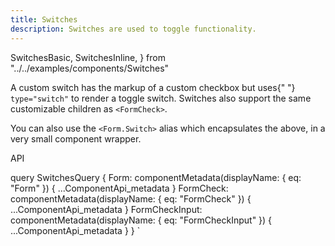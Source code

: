 ```yaml
---
title: Switches
description: Switches are used to toggle functionality.
---
```


  SwitchesBasic,
  SwitchesInline,
} from "../../examples/components/Switches"

<Overview guidelink="https://modus.trimble.com/components/switches/">
  A custom switch has the markup of a custom checkbox but uses{" "}
  <code>type="switch"</code> to render a toggle switch. Switches also support
  the same customizable children as <code>&lt;FormCheck&gt;</code>.
  <p>
    You can also use the <code>&lt;Form.Switch&gt;</code> alias which
    encapsulates the above, in a very small component wrapper.
  </p>
</Overview>

<CodeBlock title="Example" code={SwitchesBasic}></CodeBlock>

<CodeBlock title="Inline" code={SwitchesInline}></CodeBlock>

<LinkedHeading h="2" className="h1" id="switches-api">
  API
</LinkedHeading>
<ComponentApi metadata={props.data.Form} />
<ComponentApi metadata={props.data.FormCheck} exportedBy={props.data.Form} />
<ComponentApi
  metadata={props.data.FormCheckInput}
  exportedBy={props.data.FormCheck}
/>

  query SwitchesQuery {
    Form: componentMetadata(displayName: { eq: "Form" }) {
      ...ComponentApi_metadata
    }
    FormCheck: componentMetadata(displayName: { eq: "FormCheck" }) {
      ...ComponentApi_metadata
    }
    FormCheckInput: componentMetadata(displayName: { eq: "FormCheckInput" }) {
      ...ComponentApi_metadata
    }
  }
`
